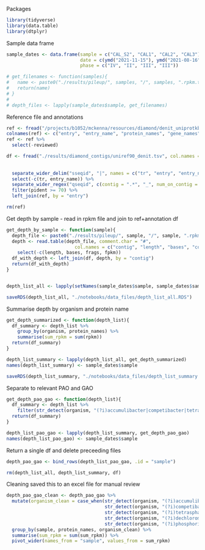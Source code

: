 Packages

```r
library(tidyverse)
library(data.table)
library(dtplyr)
```


Sample data frame
```r
sample_dates <- data.frame(sample = c("CAL_S2", "CAL1", "CAL2", "CAL3"),
                           date = c(ymd("2021-11-15"), ymd("2021-08-16"), ymd("2021-09-21"), ymd("2021-10-26")),
                           phase = c("IV", "II", "III", "III"))

# get_filenames <- function(samples){
#   name <- paste0("./results/pileup/", samples, "/", samples, ".rpkm.txt")
#   return(name)
# }
# 
# depth_files <- lapply(sample_dates$sample, get_filenames)

```

Reference file and annotations
```r
ref <- fread("/projects/b1052/mckenna/resources/diamond/denit_uniprotkb.tsv", sep = "\t")
colnames(ref) <- c("entry", "entry_name", "protein_names", "gene_names", "organism", "gene_length", "reviewed")
ref <- ref %>%
  select(-reviewed)

df <- fread("./results/diamond_contigs/uniref90_denit.tsv", col.names = c("qseqid", "sseqid", "pident", "length", "mismatch",
                                                                          "gapopen", "qstart", "qend", "sstart", "send",
                                                                          "evalue", "bitscore")) %>%
  separate_wider_delim("sseqid", "|", names = c("tr", "entry", "entry_name")) %>%
  select(-c(tr, entry_name)) %>%
  separate_wider_regex("qseqid", c(contig = ".*", "_", num_on_contig = ".*")) %>%
  filter(pident >= 70) %>%
  left_join(ref, by = "entry")

rm(ref)

```


Get depth by sample - read in rpkm file and join to ref+annotation df
```r
get_depth_by_sample <- function(sample){
  depth_file <- paste0("./results/pileup/", sample, "/", sample, ".rpkm.txt")
  depth <- read.table(depth_file, comment.char = "#", 
                         col.names = c("contig", "length", "bases", "coverage", "reads", "rpkm", "frags", "fpkm")) %>%
    select(-c(length, bases, frags, fpkm))
  df_with_depth <- left_join(df, depth, by = "contig")
  return(df_with_depth)
}


depth_list_all <- lapply(setNames(sample_dates$sample, sample_dates$sample), get_depth_by_sample)

saveRDS(depth_list_all, "./notebooks/data_files/depth_list_all.RDS")

```


Summarise depth by organism and protein name
```r

get_depth_summarized <- function(depth_list){
  df_summary <- depth_list %>%
    group_by(organism, protein_names) %>%
    summarise(sum_rpkm = sum(rpkm))
  return(df_summary)
}

depth_list_summary <- lapply(depth_list_all, get_depth_summarized)
names(depth_list_summary) <- sample_dates$sample

saveRDS(depth_list_summary, "./notebooks/data_files/depth_list_summary.RDS")


```


Separate to relevant PAO and GAO
```r
get_depth_pao_gao <- function(depth_list){
  df_summary <- depth_list %>%
    filter(str_detect(organism, "(?i)accumulibacter|competibacter|tetrasphaera|dechloromonas phosphorivorans|dechloromonas phosphoritropha|phosphoribacter"))
  return(df_summary)
}

depth_list_pao_gao <- lapply(depth_list_summary, get_depth_pao_gao)
names(depth_list_pao_gao) <- sample_dates$sample

```


Return a single df and delete preceeding files
```r
depth_pao_gao <- bind_rows(depth_list_pao_gao, .id = "sample")

rm(depth_list_all, depth_list_summary, df)

```

Cleaning
saved this to an excel file for manual review
```r
depth_pao_gao_clean <- depth_pao_gao %>%
  mutate(organism_clean = case_when(str_detect(organism, "(?i)accumulibacter") ~ "Accumulibacter",
                                    str_detect(organism, "(?i)competibacter") ~ "Competibacter",
                                    str_detect(organism, "(?i)tetrasphaera") ~ "Tetrasphaera",
                                    str_detect(organism, "(?i)dechloromonas") ~ "Dechloromonas",
                                    str_detect(organism, "(?i)phosphoribacter") ~ "Phosphoribacter")) %>%
  group_by(sample, protein_names, organism_clean) %>%
  summarise(sum_rpkm = sum(sum_rpkm)) %>%
  pivot_wider(names_from = "sample", values_from = sum_rpkm)


```

